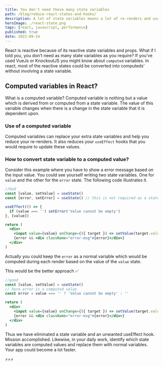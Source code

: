 ```yaml
---
title: You don't need these many state variables
path: /blog/reduce-react-states-and-hooks/
description: A lot of state variables means a lot of re-renders and useEffect Hooks. What if I told you there are computed variables in react and they could help you to reduce the number of state variables you use?
heroImage: ./react-state.png
tags: [react, javascript, performance]
published: true
date: 2022-09-24
---
```

React is reactive because of its reactive state variables and props. What if I told you, you don't need as many state variables as you require? If you've used VueJs or KnockoutJS you might know about `computed` variables. In react, most of the reactive states could be converted into computeds' without involving a state variable.
## Computed variables in React?
What is a computed variable? Computed variable is nothing but a value which is derived from or computed from a state variable. The value of this variable changes when there is a change in the state variable that it is dependent upon.

### Use of a computed variable
Computed variables can replace your extra state variables and help you reduce your re-renders. It also reduces your `useEffect` hooks that you would require to update these values.

### How to convert state variable to a computed value?
Consider this example where you have to show a error message based on the input value. You could see yourself writing two state variables. One for `value` and the other for the `error` state. The following code illustrates it.

```jsx
//bad
const [value, setValue] = useState()
const [error, setError] = useState() // this is not required as a state

useEffect(() => {
  if (value === '') setError('Value cannot be empty')
}, [value])

return (
  <div>
    <input value={value} onChange={({ target }) => setValue(target.value)} />
    {error && <div className="error-msg">{error}</div>}
  </div>
)

```
Actually you could keep the `error` as a normal variable which would be computed during each render based on the value of the `value` state.

This would be the better approach ✅
```jsx
//good
const [value, setValue] = useState()
// here error is a computed value
const error = value === '' ? 'Value cannot be empty' : ''

return (
  <div>
    <input value={value} onChange={({ target }) => setValue(target.value)} />
    {error && <div className="error-msg">{error}</div>}
  </div>
)

```
 Thus we have eliminated a state variable and an unwanted useEffect hook. Mission accomplished. Likewise, in your daily work, identify which state variables are computed values and replace them with normal variables. Your app could become a lot faster.
 
⚡️⚡️⚡️